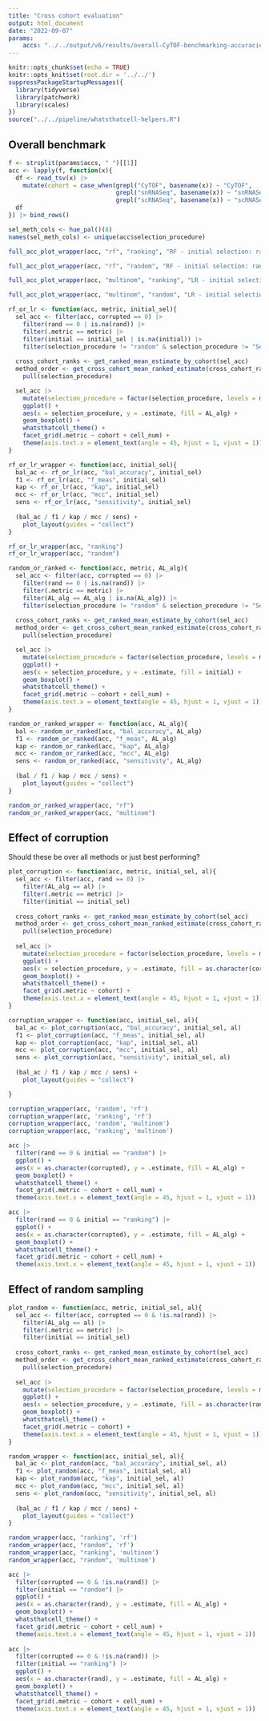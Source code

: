 ```yaml
---
title: "Cross cohort evaluation"
output: html_document
date: "2022-09-07"
params:
    accs: "../../output/v6/results/overall-CyTOF-benchmarking-accuracies.tsv ../../output/v6/results/overall-scRNASeq-benchmarking-accuracies.tsv ../../output/v6/results/overall-snRNASeq-benchmarking-accuracies.tsv" 
---
```


```r
knitr::opts_chunk$set(echo = TRUE)
knitr::opts_knit$set(root.dir = '../../')
suppressPackageStartupMessages({
  library(tidyverse)
  library(patchwork)
  library(scales)
})
source("../../pipeline/whatsthatcell-helpers.R")
```

## Overall benchmark

```r
f <- strsplit(params$accs, " ")[[1]]
acc <- lapply(f, function(x){
  df <- read_tsv(x) |> 
    mutate(cohort = case_when(grepl("CyTOF", basename(x)) ~ "CyTOF",
                              grepl("snRNASeq", basename(x)) ~ "snRNASeq",
                              grepl("scRNASeq", basename(x)) ~ "scRNASeq"))
  df
}) |> bind_rows()

sel_meth_cols <- hue_pal()(8)
names(sel_meth_cols) <- unique(acc$selection_procedure)

full_acc_plot_wrapper(acc, "rf", "ranking", "RF - initial selection: ranked")

full_acc_plot_wrapper(acc, "rf", "random", "RF - initial selection: random")

full_acc_plot_wrapper(acc, "multinom", "ranking", "LR - initial selection: ranked")

full_acc_plot_wrapper(acc, "multinom", "random", "LR - initial selection: random")
```



```r
rf_or_lr <- function(acc, metric, initial_sel){
  sel_acc <- filter(acc, corrupted == 0) |> 
    filter(rand == 0 | is.na(rand)) |> 
    filter(.metric == metric) |> 
    filter(initial == initial_sel | is.na(initial)) |> 
    filter(selection_procedure != "random" & selection_procedure != "Seurat_clustering")
  
  cross_cohort_ranks <- get_ranked_mean_estimate_by_cohort(sel_acc)
  method_order <- get_cross_cohort_mean_ranked_estimate(cross_cohort_ranks) |> 
    pull(selection_procedure)

  sel_acc |> 
    mutate(selection_procedure = factor(selection_procedure, levels = method_order)) |> 
    ggplot() +
    aes(x = selection_procedure, y = .estimate, fill = AL_alg) +
    geom_boxplot() +
    whatsthatcell_theme() +
    facet_grid(.metric ~ cohort + cell_num) +
    theme(axis.text.x = element_text(angle = 45, hjust = 1, vjust = 1))
}

rf_or_lr_wrapper <- function(acc, initial_sel){
  bal_ac <- rf_or_lr(acc, "bal_accuracy", initial_sel)
  f1 <- rf_or_lr(acc, "f_meas", initial_sel)
  kap <- rf_or_lr(acc, "kap", initial_sel)
  mcc <- rf_or_lr(acc, "mcc", initial_sel)
  sens <- rf_or_lr(acc, "sensitivity", initial_sel)
  
  (bal_ac / f1 / kap / mcc / sens) +
    plot_layout(guides = "collect")
}

rf_or_lr_wrapper(acc, "ranking")
rf_or_lr_wrapper(acc, "random")
```


```r
random_or_ranked <- function(acc, metric, AL_alg){
  sel_acc <- filter(acc, corrupted == 0) |> 
    filter(rand == 0 | is.na(rand)) |> 
    filter(.metric == metric) |> 
    filter(AL_alg == AL_alg | is.na(AL_alg)) |> 
    filter(selection_procedure != "random" & selection_procedure != "Seurat_clustering")
  
  cross_cohort_ranks <- get_ranked_mean_estimate_by_cohort(sel_acc)
  method_order <- get_cross_cohort_mean_ranked_estimate(cross_cohort_ranks) |> 
    pull(selection_procedure)

  sel_acc |> 
    mutate(selection_procedure = factor(selection_procedure, levels = method_order)) |> 
    ggplot() +
    aes(x = selection_procedure, y = .estimate, fill = initial) +
    geom_boxplot() +
    whatsthatcell_theme() +
    facet_grid(.metric ~ cohort + cell_num) +
    theme(axis.text.x = element_text(angle = 45, hjust = 1, vjust = 1))
}

random_or_ranked_wrapper <- function(acc, AL_alg){
  bal <- random_or_ranked(acc, "bal_accuracy", AL_alg)
  f1 <- random_or_ranked(acc, "f_meas", AL_alg)
  kap <- random_or_ranked(acc, "kap", AL_alg)
  mcc <- random_or_ranked(acc, "mcc", AL_alg)
  sens <- random_or_ranked(acc, "sensitivity", AL_alg)
  
  (bal / f1 / kap / mcc / sens) +
    plot_layout(guides = "collect")
}

random_or_ranked_wrapper(acc, "rf")
random_or_ranked_wrapper(acc, "multinom")
```

## Effect of corruption

Should these be over all methods or just best performing?

```r
plot_corruption <- function(acc, metric, initial_sel, al){
  sel_acc <- filter(acc, rand == 0) |> 
    filter(AL_alg == al) |> 
    filter(.metric == metric) |> 
    filter(initial == initial_sel)
  
  cross_cohort_ranks <- get_ranked_mean_estimate_by_cohort(sel_acc)
  method_order <- get_cross_cohort_mean_ranked_estimate(cross_cohort_ranks) |> 
    pull(selection_procedure)
  
  sel_acc |> 
    mutate(selection_procedure = factor(selection_procedure, levels = method_order)) |> 
    ggplot() +
    aes(x = selection_procedure, y = .estimate, fill = as.character(corrupted)) +
    geom_boxplot() +
    whatsthatcell_theme() +
    facet_grid(.metric ~ cohort) +
    theme(axis.text.x = element_text(angle = 45, hjust = 1, vjust = 1))
}

corruption_wrapper <- function(acc, initial_sel, al){
  bal_ac <- plot_corruption(acc, "bal_accuracy", initial_sel, al)
  f1 <- plot_corruption(acc, "f_meas", initial_sel, al)
  kap <- plot_corruption(acc, "kap", initial_sel, al)
  mcc <- plot_corruption(acc, "mcc", initial_sel, al)
  sens <- plot_corruption(acc, "sensitivity", initial_sel, al)
  
  (bal_ac / f1 / kap / mcc / sens) +
    plot_layout(guides = "collect")

}

corruption_wrapper(acc, 'random', 'rf')
corruption_wrapper(acc, 'ranking', 'rf')
corruption_wrapper(acc, 'random', 'multinom')
corruption_wrapper(acc, 'ranking', 'multinom')

acc |> 
  filter(rand == 0 & initial == "random") |> 
  ggplot() +
  aes(x = as.character(corrupted), y = .estimate, fill = AL_alg) +
  geom_boxplot() +
  whatsthatcell_theme() +
  facet_grid(.metric ~ cohort + cell_num) +
  theme(axis.text.x = element_text(angle = 45, hjust = 1, vjust = 1))

acc |> 
  filter(rand == 0 & initial == "ranking") |> 
  ggplot() +
  aes(x = as.character(corrupted), y = .estimate, fill = AL_alg) +
  geom_boxplot() +
  whatsthatcell_theme() +
  facet_grid(.metric ~ cohort + cell_num) +
  theme(axis.text.x = element_text(angle = 45, hjust = 1, vjust = 1))
```


## Effect of random sampling

```r
plot_random <- function(acc, metric, initial_sel, al){
  sel_acc <- filter(acc, corrupted == 0 & !is.na(rand)) |> 
    filter(AL_alg == al) |> 
    filter(.metric == metric) |> 
    filter(initial == initial_sel)
  
  cross_cohort_ranks <- get_ranked_mean_estimate_by_cohort(sel_acc)
  method_order <- get_cross_cohort_mean_ranked_estimate(cross_cohort_ranks) |> 
    pull(selection_procedure)
  
  sel_acc |> 
    mutate(selection_procedure = factor(selection_procedure, levels = method_order)) |> 
    ggplot() +
    aes(x = selection_procedure, y = .estimate, fill = as.character(rand)) +
    geom_boxplot() +
    whatsthatcell_theme() +
    facet_grid(.metric ~ cohort) +
    theme(axis.text.x = element_text(angle = 45, hjust = 1, vjust = 1))
}

random_wrapper <- function(acc, initial_sel, al){
  bal_ac <- plot_random(acc, "bal_accuracy", initial_sel, al)
  f1 <- plot_random(acc, "f_meas", initial_sel, al)
  kap <- plot_random(acc, "kap", initial_sel, al)
  mcc <- plot_random(acc, "mcc", initial_sel, al)
  sens <- plot_random(acc, "sensitivity", initial_sel, al)
  
  (bal_ac / f1 / kap / mcc / sens) +
    plot_layout(guides = "collect")
}

random_wrapper(acc, "ranking", 'rf')
random_wrapper(acc, "random", 'rf')
random_wrapper(acc, "ranking", 'multinom')
random_wrapper(acc, "random", 'multinom')

acc |> 
  filter(corrupted == 0 & !is.na(rand)) |> 
  filter(initial == "random") |> 
  ggplot() +
  aes(x = as.character(rand), y = .estimate, fill = AL_alg) +
  geom_boxplot() +
  whatsthatcell_theme() +
  facet_grid(.metric ~ cohort + cell_num) +
  theme(axis.text.x = element_text(angle = 45, hjust = 1, vjust = 1))
  
acc |> 
  filter(corrupted == 0 & !is.na(rand)) |> 
  filter(initial == "ranking") |> 
  ggplot() +
  aes(x = as.character(rand), y = .estimate, fill = AL_alg) +
  geom_boxplot() +
  whatsthatcell_theme() +
  facet_grid(.metric ~ cohort + cell_num) +
  theme(axis.text.x = element_text(angle = 45, hjust = 1, vjust = 1))
```

